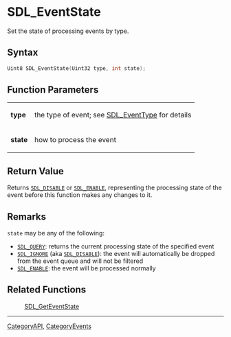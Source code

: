 = SDL_EventState =

Set the state of processing events by type.

== Syntax ==

<syntaxhighlight lang='c'>
Uint8 SDL_EventState(Uint32 type, int state);
</syntaxhighlight>

== Function Parameters ==

{|
|'''type'''
|the type of event; see [[SDL_EventType]] for details
|-
|'''state'''
|how to process the event
|}

== Return Value ==

Returns <code>[[SDL_DISABLE]]</code> or <code>[[SDL_ENABLE]]</code>,
representing the processing state of the event before this function makes
any changes to it.

== Remarks ==

<code>state</code> may be any of the following:

* <code>[[SDL_QUERY]]</code>: returns the current processing state of the specified event
* <code>[[SDL_IGNORE]]</code> (aka <code>[[SDL_DISABLE]]</code>): the event will automatically be dropped from the event queue and will not be filtered
* <code>[[SDL_ENABLE]]</code>: the event will be processed normally

== Related Functions ==

:[[SDL_GetEventState]]

----
[[CategoryAPI]], [[CategoryEvents]]


